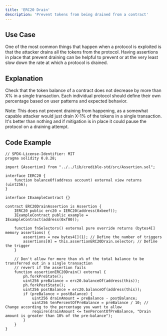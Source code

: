 ```yaml
---
title: 'ERC20 Drain'
description: 'Prevent tokens from being drained from a contract'
---
```


## Use Case

One of the most common things that happen when a protocol is exploited is that the attacker drains all the tokens from the protocol.
Having assertions in place that prevent draining can be helpful to prevent or at the very least slow down the rate at which a protocol is drained.  

## Explanation

Check that the token balance of a contract does not decrease by more than X% in a single transaction.
Each individual protocol should define their own percentage based on user patterns and expected behavior.

Note: This does not prevent draining from happening, as a somewhat capable attacker would just drain X-1% of the tokens in a single transaction.
It's better than nothing and if mitigation is in place it could pause the protocol on a draining attempt.

## Code Example

```solidity
// SPDX-License-Identifier: MIT
pragma solidity 0.8.28;

import {Assertion} from "../../lib/credible-std/src/Assertion.sol";

interface IERC20 {
    function balanceOf(address account) external view returns (uint256);
}

interface IExampleContract {}

contract ERC20DrainAssertion is Assertion {
    IERC20 public erc20 = IERC20(address(0xbeef));
    IExampleContract public example = IExampleContract(address(0xf00));

    function fnSelectors() external pure override returns (bytes4[] memory assertions) {
        assertions = new bytes4[](1); // Define the number of triggers
        assertions[0] = this.assertionERC20Drain.selector; // Define the trigger
    }

    // Don't allow for more than x% of the total balance to be transferred out in a single transaction
    // revert if the assertion fails
    function assertionERC20Drain() external {
        ph.forkPreState();
        uint256 preBalance = erc20.balanceOf(address(this));
        ph.forkPostState();
        uint256 postBalance = erc20.balanceOf(address(this));
        if (preBalance > postBalance) {
            uint256 drainAmount = preBalance - postBalance;
            uint256 tenPercentOfPreBalance = preBalance / 10; // Change according to the percentage you want to allow
            require(drainAmount <= tenPercentOfPreBalance, "Drain amount is greater than 10% of the pre-balance");
        }
    }
}
```

